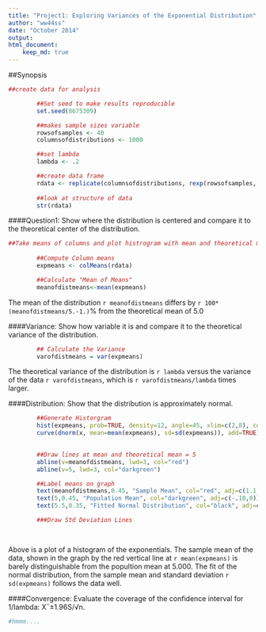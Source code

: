 ```yaml
---
title: "Project1: Exploring Variances of the Exponential Distribution"
author: "ww44ss"
date: "October 2014"
output: 
html_document:
    keep_md: true
---
```


##Synopsis

```r

##create data for analysis

        ##Set seed to make results reproducible
        set.seed(8675309)

        ##makes sample sizes variable
        rowsofsamples <- 40
        columnsofdistributions <- 1000

        ##set lambda 
        lambda <- .2

        ##create data frame
        rdata <- replicate(columnsofdistributions, rexp(rowsofsamples, lambda)) 
       
        ##look at structure of data
        str(rdata)

```

####Question1: Show where the distribution is centered and compare it to the theoretical center of the distribution.

```r

##Take means of columns and plot histrogram with mean and theoretical mean 
        
        ##Compute Column means
        expmeans <- colMeans(rdata)

        ##Calculate "Mean of Means"
        meanofdistmeans<-mean(expmeans)

```

The mean of the distribution `r meanofdistmeans` differs by `r 100*(meanofdistmeans/5.-1.)`% from the theoretical mean of 5.0


####Variance:  Show how variable it is and compare it to the theoretical variance of the distribution.


```r

        ## Calculate the Variance
        varofdistmeans = var(expmeans)

```

The theoretical variance of the distribution is `r lambda` versus the variance of the data `r varofdistmeans`, which is `r varofdistmeans/lambda` times larger.

####Distribution: Show that the distribution is approximately normal.

```r

        ##Generate Historgram
        hist(expmeans, prob=TRUE, density=12, angle=45, xlim=c(2,8), col="blue")
        curve(dnorm(x, mean=mean(expmeans), sd=sd(expmeans)), add=TRUE)

        
        ##Draw lines at mean and theoretical mean = 5
        abline(v=meanofdistmeans, lwd=3, col="red")
        abline(v=5, lwd=3, col="darkgreen")

        ##Label means on graph
        text(meanofdistmeans,0.45, "Sample Mean", col="red", adj=c(1.1,0))
        text(5,0.45, "Population Mean", col="darkgreen", adj=c(-.10,0))
        text(5.5,0.35, "Fitted Normal Distribution", col="black", adj=c(-.10,0))

        ###Draw Std Deviation Lines
        



```

Above is a plot of a histogram of the exponentials. The sample mean of the data, shown in the graph by the red vertical line at `r mean(expmeans)` is barely distinguishable from the popultion mean at 5.000. The fit of the normal distribution, from the sample mean and standard deviation `r sd(expmeans)` follows the data well. 

####Convergence: Evaluate the coverage of the confidence interval for 1/lambda: X¯±1.96S/√n.


```r

#hmmm....






```

